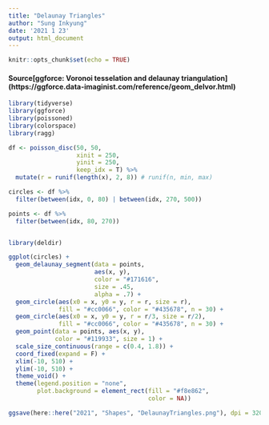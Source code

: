 ```yaml
---
title: "Delaunay Triangles"
author: "Sung Inkyung"
date: '2021 1 23'
output: html_document
---
```


```r
knitr::opts_chunk$set(echo = TRUE)
```
#### Source[ggforce: Voronoi tesselation and delaunay triangulation] (https://ggforce.data-imaginist.com/reference/geom_delvor.html)
```r
library(tidyverse)
library(ggforce)
library(poissoned)
library(colorspace)
library(ragg)
```


```r
df <- poisson_disc(50, 50, 
                   xinit = 250,
                   yinit = 250,
                   keep_idx = T) %>% 
  mutate(r = runif(length(x), 2, 8)) # runif(n, min, max)

circles <- df %>% 
  filter(between(idx, 0, 80) | between(idx, 270, 500))

points <- df %>% 
  filter(between(idx, 80, 270))


library(deldir)

ggplot(circles) +
  geom_delaunay_segment(data = points, 
                        aes(x, y),
                        color = "#171616",
                        size = .45,
                        alpha = .7) +
  geom_circle(aes(x0 = x, y0 = y, r = r, size = r),
              fill = "#cc0066", color = "#435678", n = 30) +
  geom_circle(aes(x0 = x, y0 = y, r = r/3, size = r/2),
              fill = "#cc0066", color = "#435678", n = 30) +
  geom_point(data = points, aes(x, y),
             color = "#119933", size = 1) +
  scale_size_continuous(range = c(0.4, 1.8)) +
  coord_fixed(expand = F) +
  xlim(-10, 510) +
  ylim(-10, 510) +
  theme_void() +
  theme(legend.position = "none",
        plot.background = element_rect(fill = "#f8e862",
                                       color = NA))

ggsave(here::here("2021", "Shapes", "DelaunayTriangles.png"), dpi = 320, width = 15, height = 15, units = "cm")
  
```


